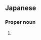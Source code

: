 ==Japanese==
{{ja-kanjitab|はち|ぶん|ぎ|ざ|yomi=o}}

===Proper noun===
{{ja-pos|proper|はちぶんぎざ}}

# {{altspell|lang=ja|はちぶんぎ座||[[Octans]]}}